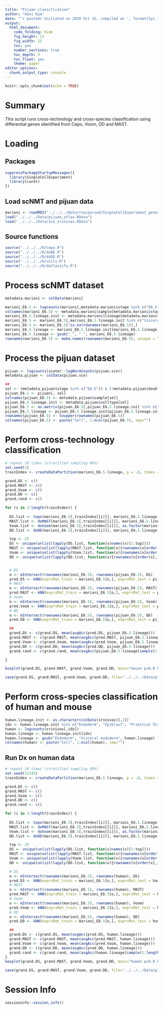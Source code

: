 ```yaml
---
title: "Pijuan classification"
author: "Hani Kim"
date: "`r paste0('Initiated on 2020 Oct 31, compiled on ', format(Sys.time(), '%Y %b %d'))`"
output:
  html_document:
    code_folding: hide
    fig_height: 12
    fig_width: 12
    toc: yes
    number_sections: true
    toc_depth: 3
    toc_float: yes
    theme: paper
editor_options: 
  chunk_output_type: console
---
```


```r
knitr::opts_chunk$set(echo = TRUE)
```

# Summary
This script runs cross-technology and cross-species classification using differential genes identified from Cepo, Voom, DD and MAST. 

# Loading 

## Packages
```r
suppressPackageStartupMessages({
  library(SingleCellExperiment)
  library(caret)
})
```

## Load scNMT and pijuan data
```r
marioni <- readRDS("../../../Data/rna/parsed/SingleCellExperiment_genesymbol.rds")
load("../../../Data/pijuan_atlas.RData")
load("../../../Data/sce_srinivas.RData")
```

## Source functions
```r
source("../../../R/Cepo.R") 
source("../../../R/doDE.R")
source("../../../R/doDD.R")
source("../../../R/utils.R")
source("../../../R/doClassify.R")
```

# Process scNMT dataset
```r
metadata.marioni <- colData(marioni)

marioni_E6.5 <- logcounts(marioni[,metadata.marioni$stage %in% c("E6.5")])
colnames(marioni_E6.5) <- metadata.marioni$sample[metadata.marioni$stage %in% c("E6.5")]
marioni_E6.5.lineage.init <- metadata.marioni$lineage[metadata.marioni$stage %in% c("E6.5")]
marioni_E6.5 <- marioni_E6.5[,marioni_E6.5.lineage.init %in% c("Visceral_endoderm", "Epiblast", "Primitive_Streak")]
marioni_E6.5 <- marioni_E6.5[!is.na(rownames(marioni_E6.5)),]
marioni_E6.5.lineage <- marioni_E6.5.lineage.init[marioni_E6.5.lineage.init %in% c("Visceral_endoderm", "Epiblast", "Primitive_Streak")]
marioni_E6.5.lineage <- gsub("_", " ", marioni_E6.5.lineage)
rownames(marioni_E6.5) <- make.names(rownames(marioni_E6.5), unique = TRUE)
```

# Process the pijuan dataset
```r
pijuan <- logcounts(scater::logNormCounts(pijuan.sce))
metadata.pijuan <- colData(pijuan.sce)

##
sel <- (metadata.pijuan$stage %in% c("E6.5")) & (!metadata.pijuan$doublet)
pijuan_E6.5 <- pijuan[, sel]
colnames(pijuan_E6.5) <- metadata.pijuan$sample[sel]
pijuan_E6.5.lineage.init <- metadata.pijuan$celltype[sel]
pijuan_E6.5 <- as.matrix(pijuan_E6.5[,pijuan_E6.5.lineage.init %in% c("Visceral endoderm", "Epiblast", "Primitive Streak")])
pijuan_E6.5.lineage <- pijuan_E6.5.lineage.init[pijuan_E6.5.lineage.init %in% c("Visceral endoderm", "Epiblast", "Primitive Streak")]
rownames(pijuan_E6.5) <- toupper(rownames(pijuan_E6.5))
colnames(pijuan_E6.5) <- paste("Cell", 1:ncol(pijuan_E6.5), sep="")
```

# Perform cross-technology classification 
```r
# repeat 10 times (stratified sampling 80%)
set.seed(1)
trainIndex <- createDataPartition(marioni_E6.5.lineage, p = .8, times = 10)

grand.DS <- c()
grand.MAST <- c()
grand.Voom <- c()
grand.DD <- c()
grand.rand <- c()

for (i in 1:length(trainIndex)) {
  
  DS.list <- Cepo(marioni_E6.5[,trainIndex[[i]]], marioni_E6.5.lineage[trainIndex[[i]]])
  MAST.list <- doMAST(marioni_E6.5[,trainIndex[[i]]], marioni_E6.5.lineage[trainIndex[[i]]])
  Voom.list <- doVoom(marioni_E6.5[,trainIndex[[i]]], as.factor(marioni_E6.5.lineage[trainIndex[[i]]]))
  DD.list <- doDD(marioni_E6.5[,trainIndex[[i]]], marioni_E6.5.lineage[trainIndex[[i]]])

  top <- 25
  DS <- unique(unlist(lapply(DS.list, function(x)names(x)[1:top])))
  MAST <- unique(unlist(lapply(MAST.list, function(x){rownames(x[order(x[,"pval"], decreasing = FALSE),])[1:top]})))
  Voom <- unique(unlist(lapply(Voom.list, function(x){rownames(x[order(x[,"t"], decreasing = TRUE),])[1:top]})))
  DD <- unique(unlist(lapply(DD.list, function(x){rownames(x[order(x[,1], decreasing = TRUE),])[1:top]})))


  # DS
  o <- mIntersect(rownames(marioni_E6.5), rownames(pijuan_E6.5), DS)
  pred.DS <- kNN(exprsMat_train = marioni_E6.5[o,], exprsMat_test = pijuan_E6.5[o,], trainLabels = marioni_E6.5.lineage)
  # MAST
  o <- mIntersect(rownames(marioni_E6.5), rownames(pijuan_E6.5), MAST)
  pred.MAST <- kNN(exprsMat_train = marioni_E6.5[o,], exprsMat_test = pijuan_E6.5[o,], trainLabels = marioni_E6.5.lineage)
  # Voom
  o <- mIntersect(rownames(marioni_E6.5), rownames(pijuan_E6.5), Voom)
  pred.Voom <- kNN(exprsMat_train = marioni_E6.5[o,], exprsMat_test = pijuan_E6.5[o,], trainLabels = marioni_E6.5.lineage)
  # BD
  o <- mIntersect(rownames(marioni_E6.5), rownames(pijuan_E6.5), DD)
  pred.DD <- kNN(exprsMat_train = marioni_E6.5[o,], exprsMat_test = pijuan_E6.5[o,], trainLabels = marioni_E6.5.lineage)

  ##
  grand.DS <- c(grand.DS, mean(avgAcc(pred.DS, pijuan_E6.5.lineage)))
  grand.MAST <- c(grand.MAST, mean(avgAcc(pred.MAST, pijuan_E6.5.lineage)))
  grand.Voom <- c(grand.Voom, mean(avgAcc(pred.Voom, pijuan_E6.5.lineage)))
  grand.DD <- c(grand.DD, mean(avgAcc(pred.DD, pijuan_E6.5.lineage)))
  grand.rand <- c(grand.rand, mean(avgAcc(pijuan_E6.5.lineage[sample(1:length(pijuan_E6.5.lineage))], pijuan_E6.5.lineage)))

}

boxplot(grand.DS, grand.MAST, grand.Voom, grand.DD, main="mouse p=0.8 k=10 top=25", col="gray")

save(grand.DS, grand.MAST, grand.Voom, grand.DD, file="../../../Data/pijuan_classification_technology_results.RData")
```

# Perform cross-species classification of human and mouse
```r
human.lineage.init <- as.character(colData(srinivas)[,2])
idx <- human.lineage.init %in% c("Endoderm", "Epiblast", "Primitive Streak")
human <- logcounts(srinivas[,idx])
human.lineage <- human.lineage.init[idx]
human.lineage <- gsub("Endoderm", "Visceral endoderm", human.lineage)
colnames(human) <- paste("Cell", 1:ncol(human), sep="")
```

## Run Dx on human data
```r
# repeat 10 times (stratified sampling 80%)
set.seed(12345)
trainIndex <- createDataPartition(marioni_E6.5.lineage, p = .8, times = 10)

grand.DS <- c()
grand.MAST <- c()
grand.Voom <- c()
grand.DD <- c()
grand.rand <- c()

for (i in 1:length(trainIndex)) {
  
  DS.list <- Cepo(marioni_E6.5[,trainIndex[[i]]], marioni_E6.5.lineage[trainIndex[[i]]])
  MAST.list <- doMAST(marioni_E6.5[,trainIndex[[i]]], marioni_E6.5.lineage[trainIndex[[i]]])
  Voom.list <- doVoom(marioni_E6.5[,trainIndex[[i]]], as.factor(marioni_E6.5.lineage[trainIndex[[i]]]))
  DD.list <- doDD(marioni_E6.5[,trainIndex[[i]]], marioni_E6.5.lineage[trainIndex[[i]]])

  top <- 25
  DS <- unique(unlist(lapply(DS.list, function(x)names(x)[1:top])))
  MAST <- unique(unlist(lapply(MAST.list, function(x){rownames(x[order(x[,"pval"], decreasing = FALSE),])[1:top]})))
  Voom <- unique(unlist(lapply(Voom.list, function(x){rownames(x[order(x[,"t"], decreasing = TRUE),])[1:top]})))
  DD <- unique(unlist(lapply(DD.list, function(x){rownames(x[order(x[,1], decreasing = TRUE),])[1:top]})))

  # DS
  o <- mIntersect(rownames(marioni_E6.5), rownames(human), DS)
  pred.DS <- kNN(exprsMat_train = marioni_E6.5[o,], exprsMat_test = human[o,], trainLabels = marioni_E6.5.lineage)
  # MAST
  o <- mIntersect(rownames(marioni_E6.5), rownames(human), MAST)
  pred.MAST <- kNN(exprsMat_train = marioni_E6.5[o,], exprsMat_test = human[o,], trainLabels = marioni_E6.5.lineage)
  # Voom
  o <- mIntersect(rownames(marioni_E6.5), rownames(human), Voom)
  pred.Voom <- kNN(exprsMat_train = marioni_E6.5[o,], exprsMat_test = human[o,], trainLabels = marioni_E6.5.lineage)
  # DD
  o <- mIntersect(rownames(marioni_E6.5), rownames(human), DD)
  pred.DD <- kNN(exprsMat_train = marioni_E6.5[o,], exprsMat_test = human[o,], trainLabels = marioni_E6.5.lineage)

  ##
  grand.DS <- c(grand.DS, mean(avgAcc(pred.DS, human.lineage)))
  grand.MAST <- c(grand.MAST, mean(avgAcc(pred.MAST, human.lineage)))
  grand.Voom <- c(grand.Voom, mean(avgAcc(pred.Voom, human.lineage)))
  grand.DD <- c(grand.DD, mean(avgAcc(pred.DD, human.lineage)))
  grand.rand <- c(grand.rand, mean(avgAcc(human.lineage[sample(1:length(human.lineage))], human.lineage)))
}
boxplot(grand.DS, grand.MAST, grand.Voom, grand.DD, main="human p=0.8 k=10 top=25", col="gray")

save(grand.DS, grand.MAST, grand.Voom, grand.DD, file="../../../Data/pijuan_classification_species_results.RData")
```

# Session Info
```r
sessioninfo::session_info()
```